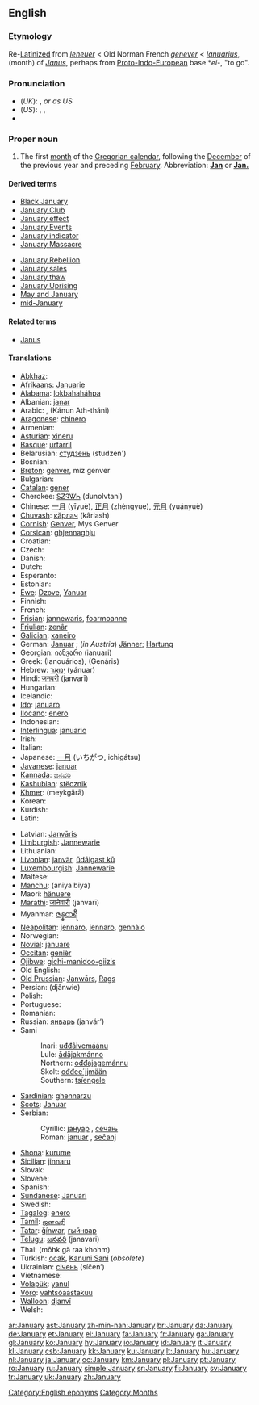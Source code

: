 ==English==

===Etymology===
Re-[[Latinize]]d from {{ME.}} ''[[Ieneuer]]'' < Old Norman French ''[[genever]]'' < {{L.}} ''[[Ianuarius]]'', (month) of ''[[Janus]]'', perhaps from [[Proto-Indo-European]] base *''ei-'', "to go".

===Pronunciation===
* (''UK''): {{IPA|/ˈdʒænjʊəri/}}, {{SAMPA|/"dZ{nju@ri/}} ''or as US''
* (''US''): {{enPR|jănʹyo͞o-ĕr'ē}}, {{IPA|/ˈdʒænjuˌɛri/}}, {{SAMPA|/"dZ{nju%Eri/}}
* {{audio|en-us-January.ogg|Audio (US)}}

===Proper noun===
{{en-proper noun|Januar|ies|-}}

# The first [[month]] of the [[Gregorian calendar]], following the [[December]] of the previous year and preceding [[February]]. Abbreviation: '''[[Jan]]''' or '''[[Jan.]]'''

====Derived terms====
{{rel-top|terms derived from January}}
* [[Black January]]
* [[January Club]]
* [[January effect]]
* [[January Events]]
* [[January indicator]]
* [[January Massacre]]
{{rel-mid}}
* [[January Rebellion]]
* [[January sales]]
* [[January thaw]]
* [[January Uprising]]
* [[May and January]]
* [[mid-January]]
{{rel-bottom}}

====Related terms====
* [[Janus]]

====Translations====
{{trans-top|first month of the Gregorian calendar}}
* [[Abkhaz]]: {{Cyrl|[[ажьырныҳәа]]}} {{IPAchar|(aẓ̌ərnəḥwa)}}
* [[Afrikaans]]: [[Januarie]]
* [[Alabama]]: [[lokbahaháhpa]]
* Albanian: [[janar]]
* Arabic: {{Arab|[[يناير|يَنَايِر]]}} {{unicode|(yanāyir)}} {{m}}, {{Arab|[[كانون الثاني]]}} (Kánun Ath-tháni) {{m}}
* [[Aragonese]]: [[chinero]] {{m}}
* Armenian: {{t+|hy|հունվար|sc=Hayeren|xs=Armenian}}
* [[Asturian]]: [[xineru]] {{m}}
* [[Basque]]: [[urtarril]]
* Belarusian: [[студзень]] (studzen')
* Bosnian: {{t-|bs|januar|m}}
* [[Breton]]: [[genver]], miz genver
* Bulgarian: {{t+|bg|януари|m|tr=januari|sc=Cyrl}}
* [[Catalan]]: [[gener]] {{m}}
* Cherokee: [[ᏚᏃᎸᏔᏂ]] (dunolvtani)
* Chinese: [[一月]] (yīyuè), [[正月]] (zhèngyue), [[元月]] (yuányuè)
* [[Chuvash]]: [[кăрлач]] (kârlash)
* [[Cornish]]: [[Genver]], Mys Genver
* [[Corsican]]: [[ghjennaghju]] {{m}}
* Croatian: {{t-|hr|siječanj}}
* Czech: {{t+|cs|leden|m}}
* Danish: {{t+|da|januar}}
* Dutch: {{t+|nl|januari|m}}
* Esperanto: {{t-|eo|januaro|xs=Esperanto}}
* Estonian: {{t+|et|jaanuar}}
* [[Ewe]]: [[Dzove]], [[Yanuar]]
* Finnish: {{t+|fi|tammikuu}}
* French: {{t+|fr|janvier|m}}
* [[Frisian]]: [[jannewaris]], [[foarmoanne]]
* [[Friulian]]: [[zenâr]] {{m}}
* [[Galician]]: [[xaneiro]] {{m}}
* German: [[Januar]] {{m}}; (''in Austria'') [[Jänner]]; [[Hartung]] {{m}}
* Georgian: [[იანვარი]] (ianuari)
* Greek: {{t+|el|Ιανουάριος|m|sc=Grek}} (Ianouários), {{t+|el|Γενάρης|m|sc=Grek}} (Genáris)
* Hebrew: [[ינואר|יָנוּאָר]] (yánuar)
* Hindi: [[जनवरी]] (janvarī)
* Hungarian: {{t+|hu|január}}
* Icelandic: {{t+|is|janúar}}
* [[Ido]]: [[januaro]]
* [[Ilocano]]: [[enero]]
* Indonesian: {{t-|id|januari|xs=Indonesian}}
* [[Interlingua]]: [[januario]]
* Irish: {{t+|ga|Eanáir|xs=Irish}}
* Italian: {{t+|it|gennaio|m}}
* Japanese: [[一月]] (いちがつ, ichigátsu)
* [[Javanese]]: [[januar]]
* [[Kannada]]: [[ಜನವರಿ]]
* [[Kashubian]]: [[stëcznik]]
* [[Khmer]]: {{Khmr|[[មករា]]}} (meykgărā)
* Korean: {{t+|ko|일월|tr=irweol|sc=KOchar}}
* Kurdish: {{t+|ku|rêbendan}}
* Latin: {{t+|la|Ianuarius|m}}
{{trans-mid}}
* Latvian: [[Janvāris]]
* [[Limburgish]]: [[Jannewarie]]
* Lithuanian: {{t+|lt|sausis|m|xs=Lithuanian}}
* [[Livonian]]: [[janvär]], [[ūdāigast kū]]
* [[Luxembourgish]]: [[Jannewarie]]
* Maltese: {{t+|mt|Jannar|xs=Maltese}}
* [[Manchu]]: (aniya biya)
* Maori: [[hänuere]]
* [[Marathi]]: [[जानेवारी]] (janvarī)
* Myanmar: [[ဇန္နဝာရီ]] {{IPAchar|(zãnəwaẏi)}}
* [[Neapolitan]]: [[jennaro]], [[iennaro]], [[gennàio]]
* Norwegian: {{t+|no|januar}}
* [[Novial]]: [[januare]]
* [[Occitan]]: [[genièr]] {{m}}
* [[Ojibwe]]: [[gichi-manidoo-giizis]]
* Old English: {{t-|ang|æfterra geola|m|alt=æfterra ġēola|xs=Old English}}
* [[Old Prussian]]: [[Janwārs]], [[Rags]]
* Persian: {{fa-Arab|[[ژانویه]]}} (djânwie)
* Polish: {{t+|pl|styczeń}}
* Portuguese: {{t+|pt|janeiro}}
* Romanian: {{t+|ro|ianuarie|m}}
* Russian: [[январь]] (janvár’) {{m}}
* Sami
*: Inari: [[uđđâivemáánu]]
*: Lule: [[ådåjakmánno]]
*: Northern: [[ođđajagemánnu]]
*: Skolt: [[ođđeeˊjjmään]]
*: Southern: [[tsïengele]]
* [[Sardinian]]: [[ghennarzu]] {{m}}
* [[Scots]]: [[Januar]]
* Serbian:
*: Cyrillic: [[јануар#Serbian|јануар]] {{m}}, [[сечањ]] {{m}}
*: Roman: [[januar#Serbian|januar]] {{m}}, [[sečanj]] {{m}}
* [[Shona]]: [[kurume]]
* [[Sicilian]]: [[jinnaru]] {{m}}
* Slovak: {{t+|sk|január|m}}
* Slovene: {{t+|sl|januar|m}}
* Spanish: {{t+|es|enero|m}}
* [[Sundanese]]: [[Januari]]
* Swedish: {{t+|sv|januari}}
* [[Tagalog]]: [[enero#Tagalog|enero]]
* [[Tamil]]: [[ஜனவரி]]
* [[Tatar]]: [[ğínwar]], [[гыйнвар]]
* [[Telugu]]: [[జనవరి]] (janavari)
* Thai: {{Thai|[[มกราคม]]}} (mōhk gà raa khohm)
* Turkish: [[ocak]], [[Kanuni Sani]] (''obsolete'')
* Ukrainian: [[cічень]] (síčen’)
* Vietnamese: {{t+|vi|tháng giêng|xs=Vietnamese}}
* [[Volapük]]: [[yanul]]
* [[Võro]]: [[vahtsõaastakuu]]
* [[Walloon]]: [[djanvî]]
* Welsh: {{t-|cy|Ionawr|f|xs=Welsh}}
{{trans-bottom}}

[[Category:English eponyms]]
[[Category:Months]]

[[ar:January]]
[[ast:January]]
[[zh-min-nan:January]]
[[br:January]]
[[da:January]]
[[de:January]]
[[et:January]]
[[el:January]]
[[fa:January]]
[[fr:January]]
[[ga:January]]
[[gl:January]]
[[ko:January]]
[[hy:January]]
[[io:January]]
[[id:January]]
[[it:January]]
[[kl:January]]
[[csb:January]]
[[kk:January]]
[[ku:January]]
[[lt:January]]
[[hu:January]]
[[nl:January]]
[[ja:January]]
[[oc:January]]
[[km:January]]
[[pl:January]]
[[pt:January]]
[[ro:January]]
[[ru:January]]
[[simple:January]]
[[sr:January]]
[[fi:January]]
[[sv:January]]
[[tr:January]]
[[uk:January]]
[[zh:January]]